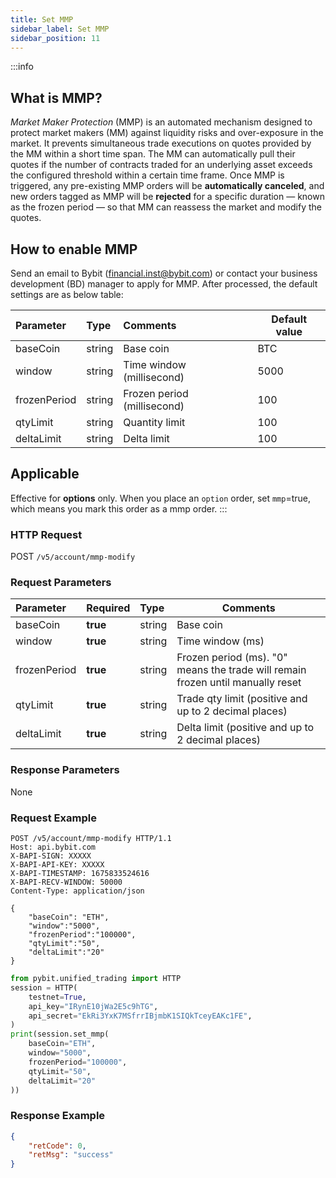 ```yaml
---
title: Set MMP
sidebar_label: Set MMP
sidebar_position: 11
---
```

:::info
## What is MMP?
*Market Maker Protection* (MMP) is an automated mechanism designed to protect market makers (MM) against liquidity risks
and over-exposure in the market. It prevents simultaneous trade executions on quotes provided by the MM within a short time span.
The MM can automatically pull their quotes if the number of contracts traded for an underlying asset exceeds the configured
threshold within a certain time frame. Once MMP is triggered, any pre-existing MMP orders will be **automatically canceled**,
and new orders tagged as MMP will be **rejected** for a specific duration — known as the frozen period — so that MM can
reassess the market and modify the quotes.

## How to enable MMP
Send an email to Bybit (financial.inst@bybit.com) or contact your business development (BD) manager to apply for MMP.
After processed, the default settings are as below table:

| Parameter | Type | Comments|Default value |
|:----- |:-------|:-----|------ |
|baseCoin |string |Base coin | BTC |
|window |string |Time window (millisecond)| 5000 |
|frozenPeriod |string |Frozen period (millisecond)| 100 |
|qtyLimit |string |Quantity limit| 100 |
|deltaLimit |string |Delta limit| 100 |

## Applicable
Effective for **options** only. When you place an `option` order, set `mmp`=true, which means you mark this order as a mmp order.
:::

### HTTP Request
POST `/v5/account/mmp-modify`

### Request Parameters
| Parameter | Required | Type | Comments|
|:----- |:-------|:-----|------ |
|baseCoin |**true** |string |Base coin|
|window |**true** |string |Time window (ms)|
|frozenPeriod |**true** |string |Frozen period (ms). "0" means the trade will remain frozen until manually reset|
|qtyLimit |**true** |string |Trade qty limit (positive and up to 2 decimal places)|
|deltaLimit |**true** |string |Delta limit (positive and up to 2 decimal places)|

### Response Parameters
None

### Request Example
<Tabs groupId="programming-languages">
<TabItem value="http" label="HTTP">

```http
POST /v5/account/mmp-modify HTTP/1.1
Host: api.bybit.com
X-BAPI-SIGN: XXXXX
X-BAPI-API-KEY: XXXXX
X-BAPI-TIMESTAMP: 1675833524616
X-BAPI-RECV-WINDOW: 50000
Content-Type: application/json

{
    "baseCoin": "ETH",
    "window":"5000",
    "frozenPeriod":"100000",
    "qtyLimit":"50",
    "deltaLimit":"20"
}
```

</TabItem>
<TabItem value="python" label="Python">

```python
from pybit.unified_trading import HTTP
session = HTTP(
    testnet=True,
    api_key="IRynE10jWa2E5c9hTG",
    api_secret="EkRi3YxK7MSfrrIBjmbK1SIQkTceyEAKc1FE",
)
print(session.set_mmp(
    baseCoin="ETH",
    window="5000",
    frozenPeriod="100000",
    qtyLimit="50",
    deltaLimit="20"
))
```

</TabItem>
</Tabs>

### Response Example

```json
{
    "retCode": 0,
    "retMsg": "success"
}
```